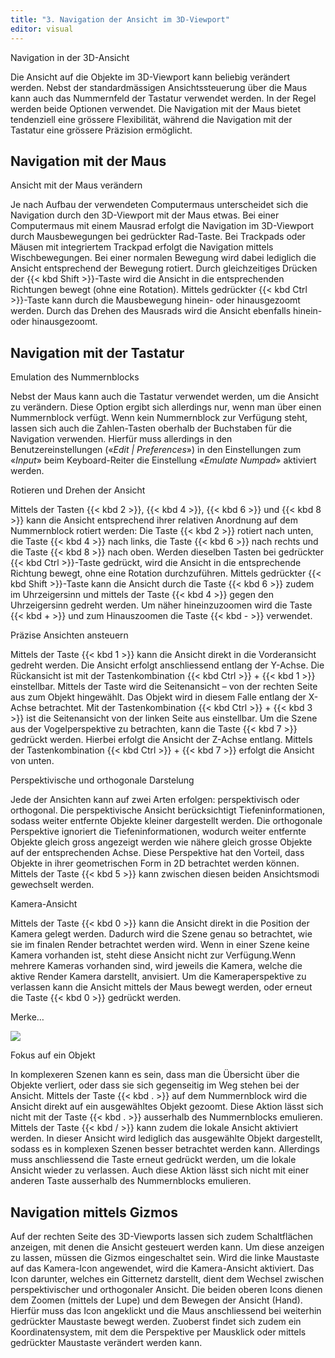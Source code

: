 ```yaml
---
title: "3. Navigation der Ansicht im 3D-Viewport"
editor: visual
---
```


::: column-margin
Navigation in der 3D-Ansicht
:::

Die Ansicht auf die Objekte im 3D-Viewport kann beliebig verändert werden. Nebst der standardmässigen Ansichtssteuerung über die Maus kann auch das Nummernfeld der Tastatur verwendet werden. In der Regel werden beide Optionen verwendet. Die Navigation mit der Maus bietet tendenziell eine grössere Flexibilität, während die Navigation mit der Tastatur eine grössere Präzision ermöglicht.

## Navigation mit der Maus

::: column-margin
Ansicht mit der Maus verändern
:::

Je nach Aufbau der verwendeten Computermaus unterscheidet sich die Navigation durch den 3D-Viewport mit der Maus etwas. Bei einer Computermaus mit einem Mausrad erfolgt die Navigation im 3D-Viewport durch Mausbewegungen bei gedrückter Rad-Taste. Bei Trackpads oder Mäusen mit integriertem Trackpad erfolgt die Navigation mittels Wischbewegungen. Bei einer normalen Bewegung wird dabei lediglich die Ansicht entsprechend der Bewegung rotiert. Durch gleichzeitiges Drücken der {{< kbd Shift >}}-Taste wird die Ansicht in die entsprechenden Richtungen bewegt (ohne eine Rotation). Mittels gedrückter {{< kbd Ctrl >}}-Taste kann durch die Mausbewegung hinein- oder hinausgezoomt werden. Durch das Drehen des Mausrads wird die Ansicht ebenfalls hinein- oder hinausgezoomt.

## Navigation mit der Tastatur

::: column-margin
Emulation des Nummernblocks
:::

Nebst der Maus kann auch die Tastatur verwendet werden, um die Ansicht zu verändern. Diese Option ergibt sich allerdings nur, wenn man über einen Nummernblock verfügt. Wenn kein Nummernblock zur Verfügung steht, lassen sich auch die Zahlen-Tasten oberhalb der Buchstaben für die Navigation verwenden. Hierfür muss allerdings in den Benutzereinstellungen («*Edit \| Preferences*») in den Einstellungen zum «*Input*» beim Keyboard-Reiter die Einstellung «*Emulate Numpad*» aktiviert werden.

::: column-margin
Rotieren und Drehen der Ansicht
:::

Mittels der Tasten {{< kbd 2 >}}, {{< kbd 4 >}}, {{< kbd 6 >}} und {{< kbd 8 >}} kann die Ansicht entsprechend ihrer relativen Anordnung auf dem Nummernblock rotiert werden: Die Taste {{< kbd 2 >}} rotiert nach unten, die Taste {{< kbd 4 >}} nach links, die Taste {{< kbd 6 >}} nach rechts und die Taste {{< kbd 8 >}} nach oben. Werden dieselben Tasten bei gedrückter {{< kbd Ctrl >}}-Taste gedrückt, wird die Ansicht in die entsprechende Richtung bewegt, ohne eine Rotation durchzuführen. Mittels gedrückter {{< kbd Shift >}}-Taste kann die Ansicht durch die Taste {{< kbd 6 >}} zudem im Uhrzeigersinn und mittels der Taste {{< kbd 4 >}} gegen den Uhrzeigersinn gedreht werden. Um näher hineinzuzoomen wird die Taste {{< kbd + >}} und zum Hinauszoomen die Taste {{< kbd - >}} verwendet.

::: column-margin
Präzise Ansichten ansteuern
:::

Mittels der Taste {{< kbd 1 >}} kann die Ansicht direkt in die Vorderansicht gedreht werden. Die Ansicht erfolgt anschliessend entlang der Y-Achse. Die Rückansicht ist mit der Tastenkombination {{< kbd Ctrl >}} + {{< kbd 1 >}} einstellbar. Mittels der Taste wird die Seitenansicht – von der rechten Seite aus zum Objekt hingewählt. Das Objekt wird in diesem Falle entlang der X-Achse betrachtet. Mit der Tastenkombination {{< kbd Ctrl >}} + {{< kbd 3 >}} ist die Seitenansicht von der linken Seite aus einstellbar. Um die Szene aus der Vogelperspektive zu betrachten, kann die Taste {{< kbd 7 >}} gedrückt werden. Hierbei erfolgt die Ansicht der Z-Achse entlang. Mittels der Tastenkombination {{< kbd Ctrl >}} + {{< kbd 7 >}} erfolgt die Ansicht von unten.

::: column-margin
Perspektivische und orthogonale Darstelung
:::

Jede der Ansichten kann auf zwei Arten erfolgen: perspektivisch oder orthogonal. Die perspektivische Ansicht berücksichtigt Tiefeninformationen, sodass weiter entfernte Objekte kleiner dargestellt werden. Die orthogonale Perspektive ignoriert die Tiefeninformationen, wodurch weiter entfernte Objekte gleich gross angezeigt werden wie nähere gleich grosse Objekte auf der entsprechenden Achse. Diese Perspektive hat den Vorteil, dass Objekte in ihrer geometrischen Form in 2D betrachtet werden können. Mittels der Taste {{< kbd 5 >}} kann zwischen diesen beiden Ansichtsmodi gewechselt werden.

::: column-margin
Kamera-Ansicht
:::

Mittels der Taste {{< kbd 0 >}} kann die Ansicht direkt in die Position der Kamera gelegt werden. Dadurch wird die Szene genau so betrachtet, wie sie im finalen Render betrachtet werden wird. Wenn in einer Szene keine Kamera vorhanden ist, steht diese Ansicht nicht zur Verfügung.Wenn mehrere Kameras vorhanden sind, wird jeweils die Kamera, welche die aktive Render Kamera darstellt, anvisiert. Um die Kameraperspektive zu verlassen kann die Ansicht mittels der Maus bewegt werden, oder erneut die Taste {{< kbd 0 >}} gedrückt werden.

:::::: rememberbox
:::: rememberbox-header
::: rememberbox-icon
:::

Merke...
::::

::: rememberbox-body
![](Images/Chapter_3/3_1_Number_Tabel.png){fig-align="left"}
:::
::::::

::: column-margin
Fokus auf ein Objekt
:::

In komplexeren Szenen kann es sein, dass man die Übersicht über die Objekte verliert, oder dass sie sich gegenseitig im Weg stehen bei der Ansicht. Mittels der Taste {{< kbd . >}} auf dem Nummernblock wird die Ansicht direkt auf ein ausgewähltes Objekt gezoomt. Diese Aktion lässt sich nicht mit der Taste {{< kbd . >}} ausserhalb des Nummernblocks emulieren. Mittels der Taste {{< kbd / >}} kann zudem die lokale Ansicht aktiviert werden. In dieser Ansicht wird lediglich das ausgewählte Objekt dargestellt, sodass es in komplexen Szenen besser betrachtet werden kann. Allerdings muss anschliessend die Taste erneut gedrückt werden, um die lokale Ansicht wieder zu verlassen. Auch diese Aktion lässt sich nicht mit einer anderen Taste ausserhalb des Nummernblocks emulieren.

## Navigation mittels Gizmos

Auf der rechten Seite des 3D-Viewports lassen sich zudem Schaltflächen anzeigen, mit denen die Ansicht gesteuert werden kann. Um diese anzeigen zu lassen, müssen die Gizmos eingeschaltet sein. Wird die linke Maustaste auf das Kamera-Icon angewendet, wird die Kamera-Ansicht aktiviert. Das Icon darunter, welches ein Gitternetz darstellt, dient dem Wechsel zwischen perspektivischer und orthogonaler Ansicht. Die beiden oberen Icons dienen dem Zoomen (mittels der Lupe) und dem Bewegen der Ansicht (Hand). Hierfür muss das Icon angeklickt und die Maus anschliessend bei weiterhin gedrückter Maustaste bewegt werden. Zuoberst findet sich zudem ein Koordinatensystem, mit dem die Perspektive per Mausklick oder mittels gedrückter Maustaste verändert werden kann.
